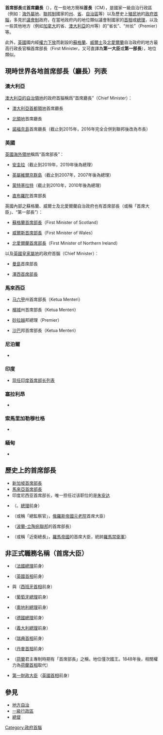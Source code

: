 {{noteTA
|1=zh:澳大利亞;zh-hk:澳洲;zh-cn:澳大利亚;
}}
{{Distinguish|首席大臣}}

'''首席部長'''或'''首席廳長'''（{{lang-en|Chief Minister}}），在一些地方簡稱'''首長'''（CM），是國家一級自治行政區（例如：[[海外屬地|海外屬地]]、[[聯邦制|聯邦制]]國家的[[州|州]]、[[省|省]]、[[自治區|自治區]]等）以及歷史上[[殖民地|殖民地]]的[[政府首腦|政府首腦]]，多見於[[議會制|議會制]]政府，在當地政府内的地位類似議會制國家的[[首相|首相]]或[[總理|總理]]，以及一些其他地方（例如[[加拿大|加拿大]]的省、[[澳大利亞|澳大利亞]]的州等）的“省长”、“州长”（Premier）等。

此外，[[英國|英國]]國内經[[權力下放|權力下放]]而創設的[[蘇格蘭|蘇格蘭]]、[[威爾士|威爾士]]及[[北愛爾蘭|北愛爾蘭]]自治政府的地方最高行政長官稱首席部長（First Minister，又可直譯為'''第一大臣'''或'''第一部長'''），地位類似。

== 現時世界各地首席部長（廳長）列表 ==

==={{flagicon|AUS}} 澳大利亞===
[[澳大利亞行政區劃|澳大利亞的自治領地]]的政府首腦稱爲“首席廳長”（Chief Minister）：
* {{flagicon|Australian Capital Territory}} [[澳大利亞首都領地|澳大利亞首都領地]]首席廳長
* {{flagicon|Northern Territory}} [[北領地|北領地]]首席廳長
* {{flagicon|Norfolk Island}} [[諾福克島|諾福克島]]首席廳長（截止到2015年，2016年完全合併到聯邦後改為市長）

==={{flagicon|GBR}} 英國===
[[英國海外領地|英國海外領地]]稱爲“首席部長”：
* {{flagicon|Anguilla}} [[安圭拉|安圭拉]]（截止到2019年，2019年後為總理）
* {{flagicon|British Virgin Islands}} [[英屬維爾京群島|英屬維爾京群島]]（截止到2007年，2007年後為總理）
* {{flagicon|Montserrat}} [[蒙特塞拉特|蒙特塞拉特]]（截止到2010年，2010年後為總理）
* {{flagicon|Gibraltar}} [[直布羅陀|直布羅陀]]首席部長
英國內部之蘇格蘭、威爾士及北愛爾蘭自治政府也有首席部長（或稱「首席大臣」、“第一部長”）：
* {{flagicon|SCO}} [[蘇格蘭首席部長|蘇格蘭首席部長]]（First Minister of Scotland）
* {{flagicon|Wales}} [[威爾斯首席部長|威爾斯首席部長]]（First Minister of Wales）
* {{flagicon|NIR}} [[北愛爾蘭首席部長和副首席部長|北愛爾蘭首席部長]]（First Minister of Northern Ireland）
以及[[英國皇家屬地|英國皇家屬地]]的政府首腦（Chief Minister）：
* {{flagicon|Isle of Man}} [[曼島|曼島]]首席部長
* {{flagicon|Jersey}} [[澤西|澤西]][[澤西首席部長|首席部長]]

==={{flagicon|MAS}} 馬來西亞===
* {{flagicon|Melaka}} [[马六甲|马六甲]]州首席部長（Ketua Menteri）
* {{flagicon|Penang}} [[檳城|檳城]]州首席部長（Ketua Menteri）
* {{flagicon|Sarawak}} [[砂拉越|砂拉越]]邦總理（Premier）
* {{flagicon|Sabah}} [[沙巴|沙巴]]邦首席部長（Ketua Menteri）
==={{flagicon|NPL}} 尼泊爾===
* {{le|尼泊爾各地區首席部長|Provincial governments of Nepal}}
==={{flagicon|IND}} 印度===
* [[现任印度首席部长列表|现任印度首席部长列表]]

==={{flagicon|SLE}} 塞拉利昂===
* {{le|塞拉利昂首席部長|Chief Minister of Sierra Leone}}

==={{flagicon|SOM}} 索馬里加勒穆杜格===
* {{le|索馬里加勒穆杜格首席部長|List of Chief Ministers of Galmudug}}

==={{flagicon|MMR}} 緬甸===
* {{le|緬甸各邦和地區首席部長|Chief Ministers of States and Regions of Myanmar}}

==歷史上的首席部長==
* [[新加坡首席部長|新加坡首席部長]]
* [[馬來西亞首相|馬來亞首席部長]]
* 印度尼西亚首席部长，唯一担任过该职位的是[[朱安达|朱安达]]
* {{link-ru|俄羅斯大使令|Посольский приказ}}（{{link-en|宰相 (俄罗斯)|Chancellor (Russia)|俄羅斯宰相}}、[[俄羅斯總理|總理]]前身）
* {{link-ru|俄羅斯帝國檢察總長|Генерал-прокурор}}（或稱「總監察官」，[[元老院_(俄羅斯帝國)|俄羅斯帝國元老院]]首席大臣）
* {{link-pl|王冠大元帥|Marszałek wielki koronny}}（[[波蘭-立陶宛聯邦|波蘭-立陶宛聯邦]]的首席部長）
* {{link-en|禁衛軍長官|Praetorian prefect}}（或稱「近衛總長」，[[羅馬帝國|羅馬帝國]]的首席大臣，統帥[[羅馬禁衛軍|羅馬禁衛軍]]）

==非正式職務名稱（首席大臣）==
* {{link-en|法國首席部長|Chief minister of France}}（[[法國總理|法國總理]]前身）
* {{link-en|英國首席部長|List of English chief ministers}}（[[英國首相|英國首相]]前身）
* {{link-es|西班牙首席部長|Valido|西班牙首席}}與{{link-es|西班牙國務部長|Secretario de Estado (Antiguo Régimen en España)|國務部長}}（[[西班牙首相|西班牙首相]]前身）
* {{link-pt|葡萄牙首席部長|Lista de precursores do cargo de chefe de governo de Portugal}}（[[葡萄牙總理|葡萄牙總理]]前身）
* {{link-en|奧地利首席部長|List of heads of government under Austrian Emperors}}（[[奧地利總理|奧地利總理]]前身）
* {{link-en|普魯士首席部長|Minister President of Prussia}}（[[德國總理|德國總理]]前身）
* {{link-it|薩丁尼亞首席部長|Presidenti del Consiglio dei ministri del Regno di Sardegna}}（[[義大利總理|義大利總理]]前身）
* {{link-en|瑞典樞密院大臣|Lord High Chancellor of Sweden}}（[[瑞典首相|瑞典首相]]前身）
* {{link-da|丹麥王國大臣|Kansler}}（[[丹麥首相|丹麥首相]]前身）
* {{link-en|荷蘭國務委員會副總裁|Vice-President of the Council of State (Netherlands)}}（[[荷蘭|荷蘭]]君主專制時期有「首席部長」之稱，地位僅次國王。1848年後，相關權力為[[荷蘭首相|荷蘭首相]]取代）
* [[第一財政大臣|第一財政大臣]]（[[英國首相|英國首相]]前身）

== 參見 ==
* [[地方自治|地方自治]]
* [[一級行政區|一級行政區]]
* [[總督|總督]]

[[Category:政府首腦|Category:政府首腦]]
